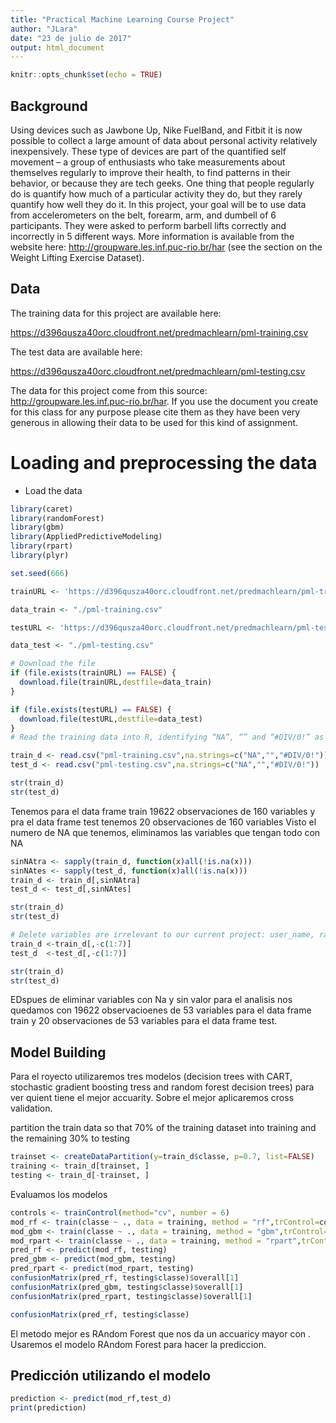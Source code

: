 ```yaml
---
title: "Practical Machine Learning Course Project"
author: "JLara"
date: "23 de julio de 2017"
output: html_document
---
```


```r
knitr::opts_chunk$set(echo = TRUE)
```

## Background

Using devices such as Jawbone Up, Nike FuelBand, and Fitbit it is now possible to collect a large amount of data about personal activity relatively inexpensively. These type of devices are part of the quantified self movement – a group of enthusiasts who take measurements about themselves regularly to improve their health, to find patterns in their behavior, or because they are tech geeks. One thing that people regularly do is quantify how much of a particular activity they do, but they rarely quantify how well they do it. In this project, your goal will be to use data from accelerometers on the belt, forearm, arm, and dumbell of 6 participants. They were asked to perform barbell lifts correctly and incorrectly in 5 different ways. More information is available from the website here: <http://groupware.les.inf.puc-rio.br/har> (see the section on the Weight Lifting Exercise Dataset).

## Data

The training data for this project are available here:

<https://d396qusza40orc.cloudfront.net/predmachlearn/pml-training.csv>

The test data are available here:

<https://d396qusza40orc.cloudfront.net/predmachlearn/pml-testing.csv>


The data for this project come from this source: <http://groupware.les.inf.puc-rio.br/har>. If you use the document you create for this class for any purpose please cite them as they have been very generous in allowing their data to be used for this kind of assignment.

# Loading and preprocessing the data

* Load the data

```r

library(caret)
library(randomForest)
library(gbm)
library(AppliedPredictiveModeling)
library(rpart)
library(plyr)

set.seed(666)

trainURL <- 'https://d396qusza40orc.cloudfront.net/predmachlearn/pml-training.csv'

data_train <- "./pml-training.csv"

testURL <- 'https://d396qusza40orc.cloudfront.net/predmachlearn/pml-testing.csv'

data_test <- "./pml-testing.csv"

# Download the file
if (file.exists(trainURL) == FALSE) {
  download.file(trainURL,destfile=data_train)
}

if (file.exists(testURL) == FALSE) {
  download.file(testURL,destfile=data_test)
}
# Read the training data into R, identifying “NA”, “” and “#DIV/0!” as NA strings

train_d <- read.csv("pml-training.csv",na.strings=c("NA","","#DIV/0!"))
test_d <- read.csv("pml-testing.csv",na.strings=c("NA","","#DIV/0!"))

```


```r
str(train_d)
str(test_d)
```

Tenemos para el data frame train 19622 observaciones de 160 variables y pra el data frame test tenemos 20 observaciones de 160 variables 
Visto el numero de NA que tenemos, eliminamos las variables que tengan todo con NA

```r
sinNAtra <- sapply(train_d, function(x)all(!is.na(x)))
sinNAtes <- sapply(test_d, function(x)all(!is.na(x)))
train_d <- train_d[,sinNAtra]
test_d <- test_d[,sinNAtes]

str(train_d)
str(test_d)

# Delete variables are irrelevant to our current project: user_name, raw_timestamp_part_1, raw_timestamp_part_,2 cvtd_timestamp, new_window, and  num_window (columns 1 to 7). 
train_d <-train_d[,-c(1:7)]
test_d  <-test_d[,-c(1:7)]

```

```r
str(train_d)
str(test_d)
```

EDspues de eliminar variables con Na y sin valor para el analisis nos quedamos con 19622 observacioenes de 53 variables para el data frame train y 20 observaciones de 53 variables para el data frame test.



## Model Building

Para el royecto utilizaremos tres modelos (decision trees with CART, stochastic gradient boosting tress and random forest decision trees) para ver quient tiene el mejor accuarity. Sobre el mejor aplicaremos cross validation.

partition the train data so that 70% of the training dataset into training and the remaining 30% to testing

```r
trainset <- createDataPartition(y=train_d$classe, p=0.7, list=FALSE)
training <- train_d[trainset, ] 
testing <- train_d[-trainset, ]
```

Evaluamos los modelos

```r
controls <- trainControl(method="cv", number = 6)
mod_rf <- train(classe ~ ., data = training, method = "rf",trControl=controls,verbose=F)
mod_gbm <- train(classe ~ ., data = training, method = "gbm",trControl=controls,verbose=F)
mod_rpart <- train(classe ~ ., data = training, method = "rpart",trControl=controls,verbose=F)
pred_rf <- predict(mod_rf, testing)
pred_gbm <- predict(mod_gbm, testing)
pred_rpart <- predict(mod_rpart, testing)
confusionMatrix(pred_rf, testing$classe)$overall[1]
confusionMatrix(pred_gbm, testing$classe)$overall[1]
confusionMatrix(pred_rpart, testing$classe)$overall[1]

confusionMatrix(pred_rf, testing$classe)
```


El metodo mejor es RAndom Forest que nos da un accuaricy mayor con . Usaremos el modelo RAndom Forest para hacer la prediccion.

## Predicción utilizando el modelo

```r
prediction <- predict(mod_rf,test_d)
print(prediction)
```